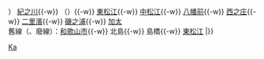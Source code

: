 {{鐵道路線|
| 模板名稱 = 加太線
| 名稱 = [[File:Nankai group logo.svg|20px|南海電氣鐵道|link=南海電氣鐵道]] <small>[[南海電氣鐵道]]</small> [[加太線]]（加太魚線） [[File:Nankai mainline symbol.svg|15px|加太線|link=加太線]]
| 代表色 = #0065af
| 背景顏色 = #FFFFFF 
| 車站列表 = （[[和歌山市站|和歌山市]]{{-w}}） [[紀之川站|紀之川]]{{-w}} （{{link-ja|梶取號誌站|梶取信号場}}）{{-w}} [[東松江站 (和歌山縣)|東松江]]{{-w}} [[中松江站|中松江]]{{-w}} [[八幡前站 (和歌山縣)|八幡前]]{{-w}} [[西之庄站|西之庄]]{{-w}} [[二里濱站|二里濱]]{{-w}} [[磯之浦站|磯之浦]]{{-w}} [[加太站 (和歌山縣)|加太]]<br />舊線（{{link-ja|南海北島支線|南海北島支線|北島支線}}、廢線）：[[和歌山市站|和歌山市]]{{-w}} 北島{{-w}} 島橋{{-w}} [[東松江站 (和歌山縣)|東松江]]
|}}<noinclude>
[[Category:南海電氣鐵道路線模板|Ka]]
</noinclude>